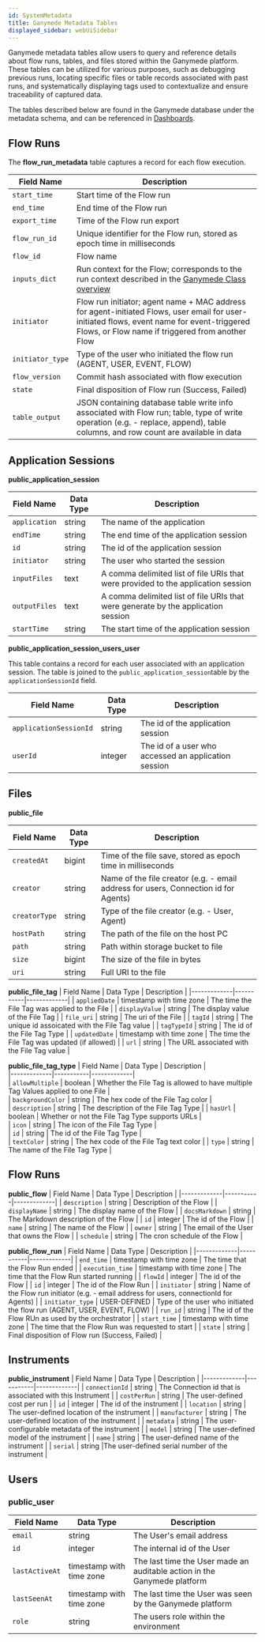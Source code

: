 ```yaml
---
id: SystemMetadata
title: Ganymede Metadata Tables
displayed_sidebar: webUiSidebar
---
```



Ganymede metadata tables allow users to query and reference details about flow runs, tables, and files stored within the Ganymede platform. These tables can be utilized for various purposes, such as debugging previous runs, locating specific files or table records associated with past runs, and systematically displaying tags used to contextualize and ensure traceability of captured data.

The tables described below are found in the Ganymede database under the metadata schema, and can be referenced in [Dashboards](../visualization/Dashboards.mdx).

## Flow Runs

The **flow_run_metadata** table captures a record for each flow execution.

| Field Name | Description |
|------------|-------------|
| `start_time` | Start time of the Flow run |
| `end_time` | End time of the Flow run |
| `export_time` | Time of the Flow run export |
| `flow_run_id` | Unique identifier for the Flow run, stored as epoch time in milliseconds |
| `flow_id` | Flow name |
| `inputs_dict` | Run context for the Flow; corresponds to the run context described in the [Ganymede Class overview](../../sdk/GanymedeClass.mdx#overview) |
| `initiator` | Flow run initiator; agent name + MAC address for agent-initiated Flows, user email for user-initiated flows, event name for event-triggered Flows, or Flow name if triggered from another Flow |
| `initiator_type` | Type of the user who initiated the flow run (AGENT, USER, EVENT, FLOW) |
| `flow_version` | Commit hash associated with flow execution |
| `state` | Final disposition of Flow run (Success, Failed) |
| `table_output` | JSON containing database table write info associated with Flow run; table, type of write operation (e.g. - replace, append), table columns, and row count are available in data | 

## Application Sessions

**public_application_session**

| Field Name | Data Type | Description |
|-------------|-----------|-------------|
| `application` | string | The name of the application |
| `endTime` | string | The end time of the application session |
| `id` | string | The id of the application session |                                                 
| `initiator` | string | The user who started the session |
| `inputFiles` | text | A comma delimited list of file URIs that were provided to the application session |
| `outputFiles` | text  |A comma delimited list of file URIs that were generate by the application session | |
| `startTime` | string |The start time of the application session  |

**public_application_session_users_user**

This table contains a record for each user associated with an application session.  The table is joined to the `public_application_session`table by the `applicationSessionId` field.

| Field Name | Data Type | Description |
|-------------|-----------|-------------|
| `applicationSessionId` | string | The id of the application session |
| `userId` | integer | The id of a user who accessed an application session |

## Files

**public_file**

| Field Name | Data Type | Description |
|-------------|-----------|-------------|
| `createdAt` | bigint | Time of the file save, stored as epoch time in milliseconds |
| `creator` | string | Name of the file creator (e.g. - email address for users, Connection id for Agents) |
| `creatorType` | string | Type of the file creator (e.g. - User, Agent) |
| `hostPath` | string | The path of the file on the host PC |
| `path` | string | Path within storage bucket to file |
| `size` | bigint | The size of the file in bytes |
| `uri` | string | Full URI to the file |


**public_file_tag**
| Field Name | Data Type | Description |
|-------------|-----------|-------------|
| `appliedDate` | timestamp with time zone | The time the File Tag was applied to the File |
| `displayValue` | string | The display value of the File Tag |
| `file_uri` | string | The uri of the File |
| `tagId` | string | The unique id assoicated with the File Tag value |
| `tagTypeId` | string | The id of the File Tag Type |
| `updatedDate` | timestamp with time zone | The time the File Tag was updated (if allowed) |
| `url` | string | The URL associated with the File Tag value |

**public_file_tag_type**
| Field Name | Data Type | Description |                                     
|-------------|-----------|-------------|                                    
| `allowMultiple` | boolean | Whether the File Tag is allowed to have multiple Tag Values applied to one File |                                                
| `backgroundColor` | string | The hex code of the File Tag color |                                    
| `description` | string | The description of the File Tag Type |
| `hasUrl` | boolean | Whether or not the File Tag Type supports URLs |                                                       
| `icon` | string | The icon of the File Tag Type |                                               
| `id` | string | The id of the File Tag Type |                                                 
| `textColor` | string | The hex code of the File Tag text color |
| `type` | string | The name of the File Tag Type |  

## Flow Runs

**public_flow**
| Field Name | Data Type | Description |
|-------------|-----------|-------------|
| `description` | string | Description of the Flow |
| `displayName` | string | The display name of the Flow |
| `docsMarkdown` | string | The Markdown description of the Flow |
| `id` | integer | The id of the Flow |
| `name` | string | The name of the Flow |
| `owner` | string | The email of the User that owns the Flow |
| `schedule` | string | The cron schedule of the Flow |

**public_flow_run**
| Field Name | Data Type | Description |
|-------------|-----------|-------------|
| `end_time` | timestamp with time zone | The time that the Flow Run ended |
| `execution_time` | timestamp with time zone | The time that the Flow Run started running |
| `flowId` | integer | The id of the Flow |
| `id` | integer | The id of the Flow Run |
| `initiator` | string | Name of the Flow run initiator (e.g. - email address for users, connectionId for Agents) |
| `initiator_type` | USER-DEFINED | Type of the user who initiated the flow run (AGENT, USER, EVENT, FLOW)  |
| `run_id` | string | The id of the Flow RUn as used by the orchestrator |
| `start_time` | timestamp with time zone | The time that the Flow Run was requested to start |
| `state` | string | Final disposition of Flow run (Success, Failed) |

## Instruments

**public_instrument**
| Field Name | Data Type | Description |
|-------------|-----------|-------------|
| `connectionId` | string | The Connection id that is associated with this Instrument |
| `costPerRun` | string | The user-defined cost per run |
| `id` | integer | The id of the instrument |
| `location` | string | The user-defined location of the instrument |
| `manufacturer` | string | The user-defined location of the instrument |
| `metadata` | string | The user-configurable metadata of the instrument |
| `model` | string | The user-defined model of the instrument |
| `name` | string | The user-defined name of the instrument |
| `serial` | string |The user-defined serial number of the instrument |

## Users

### public_user
| Field Name | Data Type | Description |
|-------------|-----------|-------------|
| `email` | string | The User's email address |
| `id` | integer | The internal id of the User |
| `lastActiveAt` | timestamp with time zone | The last time the User made an auditable action in the Ganymede platform |
| `lastSeenAt` | timestamp with time zone | The last time the User was seen by the Ganymede platform |
| `role` | string | The users role within the environment |

